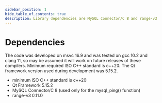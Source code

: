 ```yaml
---
sidebar_position: 1
hide_table_of_contents: true
description: Library dependencies are MySQL Connector/C 8 and range-v3 0.11.0 and the Qt framework version used during development was 5.15.2. The code was developed on msvc 16.9 and was tested on gcc 10.2 and clang 11.
---
```


# Dependencies

The code was developed on msvc 16.9 and was tested on gcc 10.2 and clang 11, so may be assumed it will work on future releases of these compilers. Minimum required ISO C++ standard is c++20.
The Qt framework version used during development was 5.15.2.

- minimum ISO C++ standard is c++20
- Qt Framework 5.15.2
- MySQL Connector/C 8 (used only for the mysql_ping() function)
- range-v3 0.11.0

